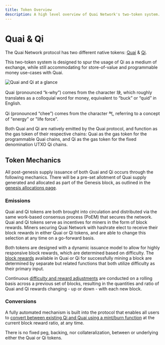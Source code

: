 ```yaml
---
title: Token Overview
description: A high level overview of Quai Network's two-token system.
---
```


# Quai & Qi

The Quai Network protocol has two different native tokens: [Quai](/learn/tokenomics/tokenomics-overview/quai/quai.md) & [Qi](/learn/tokenomics/tokenomics-overview/qi/qi.md).

This two-token system is designed to spur the usage of Qi as a medium of exchange, while still accommodating for store-of-value and programmable money use-cases with Quai.

![Quai and Qi at a glance](/img/Tokenomics/QuaiQi.png)

Quai (pronounced “k-why”) comes from the character 块, which roughly translates as a colloquial word for money, equivalent to “buck” or “quid” in English.

Qi (pronounced “chee”) comes from the character 气, referring to a concept of "energy" or "life force".

Both Quai and Qi are natively emitted by the Quai protocol, and function as the gas token of their respective chains: Quai as the gas token for the programmable Quai chains, and Qi as the gas token for the fixed denomination UTXO Qi chains.

## Token Mechanics

All post-genesis supply issuance of both Quai and Qi occurs through the following mechanics. There will be a pre-set allotment of Quai supply generated and allocated as part of the Genesis block, as outlined in the [genesis allocations page](/learn/tokenomics/genesis-allocations.md).

### Emissions

Quai and Qi tokens are both brought into circulation and distributed via the same work-based consensus process (PoEM) that secures the network. Quai and Qi tokens serve as incentives for miners in the form of block rewards. Miners securing Quai Network with hashrate elect to receive their block rewards in either Quai or Qi tokens, and are able to change this selection at any time on a go-forward basis.

Both tokens are designed with a dynamic issuance model to allow for highly responsive block rewards, which are determined based on difficulty. The [block rewards](/learn/tokenomics/token-dynamics/block-rewards/block-rewards.md) available in Quai or Qi for successfully mining a block are determined by separate but related functions that both utilize difficulty as their primary input.

Continuous [difficulty and reward adjustments](/learn/tokenomics/token-dynamics/difficulty-adjustments/difficulty-adjustments.md) are conducted on a rolling basis across a previous set of blocks, resulting in the quantities and ratio of Quai and Qi rewards changing - up or down - with each new block.

### Conversions

A fully automated mechanism is built into the protocol that enables all users to [convert between existing Qi and Quai using a mint/burn function](/learn/tokenomics/token-dynamics/conversions/conversions.md) at the current block reward ratio, at any time.

<Note>
There is no fixed peg, backing, nor collateralization, between or underlying either the Quai or Qi tokens.
</Note>
